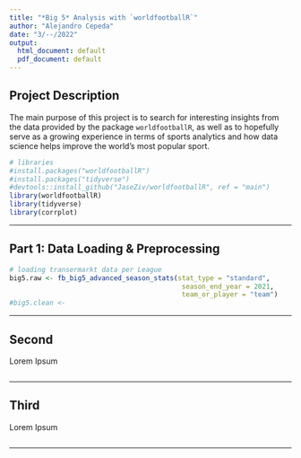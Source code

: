 ```yaml
---
title: "*Big 5* Analysis with `worldfootballR`"
author: "Alejandro Cepeda"
date: "3/--/2022"
output:
  html_document: default
  pdf_document: default
---
```


## Project Description

The main purpose of this project is to search for interesting insights from the data provided by the package `worldfootballR`, as well as to hopefully serve as a growing experience in terms of sports analytics and how data science helps improve the world's most popular sport.

```r
# libraries
#install.packages("worldfootballR")
#install.packages("tidyverse")
#devtools::install_github("JaseZiv/worldfootballR", ref = "main")
library(worldfootballR)
library(tidyverse)
library(corrplot)
```

------------------------------------------------------------------------

## Part 1: Data Loading & Preprocessing

```r
# loading transermarkt data per League
big5.raw <- fb_big5_advanced_season_stats(stat_type = "standard",
                                           season_end_year = 2021,
                                           team_or_player = "team")
#big5.clean <- 
```

------------------------------------------------------------------------

## Second

Lorem Ipsum

```r

```

------------------------------------------------------------------------

## Third

Lorem Ipsum

```r

```

------------------------------------------------------------------------
